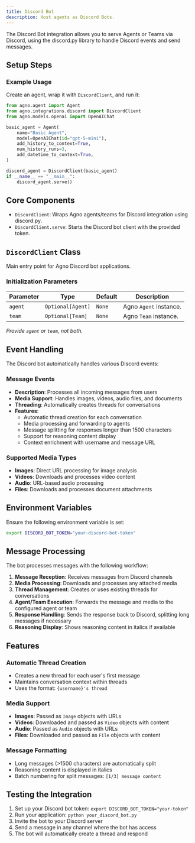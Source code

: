 ```yaml
---
title: Discord Bot
description: Host agents as Discord Bots.
---
```


The Discord Bot integration allows you to serve Agents or Teams via Discord, using the discord.py library to handle Discord events and send messages.

## Setup Steps

<Snippet file="setup-discord-app.mdx" />

### Example Usage

Create an agent, wrap it with `DiscordClient`, and run it:

```python
from agno.agent import Agent
from agno.integrations.discord import DiscordClient
from agno.models.openai import OpenAIChat

basic_agent = Agent(
    name="Basic Agent",
    model=OpenAIChat(id="gpt-5-mini"), 
    add_history_to_context=True,
    num_history_runs=3,
    add_datetime_to_context=True,
)

discord_agent = DiscordClient(basic_agent)
if __name__ == "__main__":
    discord_agent.serve()
```

## Core Components

- `DiscordClient`: Wraps Agno agents/teams for Discord integration using discord.py.
- `DiscordClient.serve`: Starts the Discord bot client with the provided token.

## `DiscordClient` Class

Main entry point for Agno Discord bot applications.

### Initialization Parameters

| Parameter | Type              | Default | Description                           |
| --------- | ----------------- | ------- | ------------------------------------- |
| `agent`   | `Optional[Agent]` | `None`  | Agno `Agent` instance.                |
| `team`    | `Optional[Team]`  | `None`  | Agno `Team` instance.                 |

*Provide `agent` or `team`, not both.*

## Event Handling

The Discord bot automatically handles various Discord events:

### Message Events
- **Description**: Processes all incoming messages from users
- **Media Support**: Handles images, videos, audio files, and documents
- **Threading**: Automatically creates threads for conversations
- **Features**:
  - Automatic thread creation for each conversation
  - Media processing and forwarding to agents
  - Message splitting for responses longer than 1500 characters
  - Support for reasoning content display
  - Context enrichment with username and message URL

### Supported Media Types
- **Images**: Direct URL processing for image analysis
- **Videos**: Downloads and processes video content
- **Audio**: URL-based audio processing
- **Files**: Downloads and processes document attachments

## Environment Variables

Ensure the following environment variable is set:

```bash
export DISCORD_BOT_TOKEN="your-discord-bot-token"
```

## Message Processing

The bot processes messages with the following workflow:

1. **Message Reception**: Receives messages from Discord channels
2. **Media Processing**: Downloads and processes any attached media
3. **Thread Management**: Creates or uses existing threads for conversations
4. **Agent/Team Execution**: Forwards the message and media to the configured agent or team
5. **Response Handling**: Sends the response back to Discord, splitting long messages if necessary
6. **Reasoning Display**: Shows reasoning content in italics if available

## Features

### Automatic Thread Creation
- Creates a new thread for each user's first message
- Maintains conversation context within threads
- Uses the format: `{username}'s thread`

### Media Support
- **Images**: Passed as `Image` objects with URLs
- **Videos**: Downloaded and passed as `Video` objects with content
- **Audio**: Passed as `Audio` objects with URLs  
- **Files**: Downloaded and passed as `File` objects with content

### Message Formatting
- Long messages (>1500 characters) are automatically split
- Reasoning content is displayed in italics
- Batch numbering for split messages: `[1/3] message content`

## Testing the Integration

1. Set up your Discord bot token: `export DISCORD_BOT_TOKEN="your-token"`
2. Run your application: `python your_discord_bot.py`
3. Invite the bot to your Discord server
4. Send a message in any channel where the bot has access
5. The bot will automatically create a thread and respond


